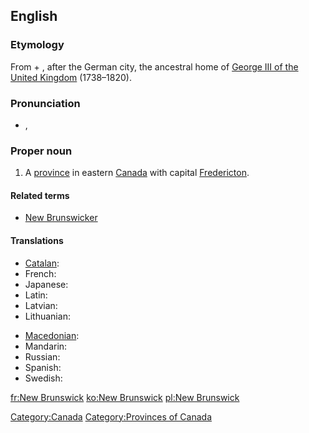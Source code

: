 ==English==
{{wikipedia}}

===Etymology===
From {{term|new}} + {{term|Brunswick||[[Braunschweig]]}}, after the German city, the ancestral home of [[w:George III of the United Kingdom|George III of the United Kingdom]] (1738–1820).

===Pronunciation===
* {{a|UK}} {{IPA|/njuː ˈbɹʌnz.wɪk/}}, {{SAMPA|/nju: "brVnz.wIk/}}

===Proper noun===
{{en-proper noun|sg=New Brunswick}}

# A [[province]] in eastern [[Canada]] with capital [[Fredericton]].

====Related terms====
* [[New Brunswicker]]

====Translations====
{{trans-top|Province in eastern Canada}}
* [[Catalan]]: {{t|ca|Nova Brunsvic}}
* French: {{t+|fr|Nouveau-Brunswick}}
* Japanese: {{t|ja|ニューブランズウィック州|tr=Nyūburanzuwikku-shū|sc=Jpan}}
* Latin: {{t|la|Novum Brunsvicum}}
* Latvian: {{t|lv|Ņūbransvika}}
* Lithuanian: {{t|lt|Naujasis Bransvikas}}
{{trans-mid}}
* [[Macedonian]]: {{t|mk|Њу Бранзвик|m|tr=Nju Bránzvik}}
* Mandarin: {{t|zh|新不伦瑞克|tr=xīnb&ugrave;l&ugrave;nru&igrave;k&egrave;|sc=Hani}}
* Russian: {{t|ru|Нью-Брансуик|tr=Nju-Branswik|sc=Cyrl}}
* Spanish: {{t|es|Nuevo Brunswick}}
* Swedish: {{t-|sv|New Brunswick}}
{{trans-bottom}}

[[Category:Canada]]
[[Category:Provinces of Canada]]

[[fr:New Brunswick]]
[[ko:New Brunswick]]
[[pl:New Brunswick]]